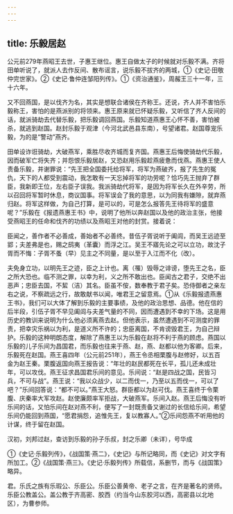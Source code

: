 ```yaml
---
---
---
```

title: 乐毅居赵
---



公元前279年燕昭王去世，子惠王继位。惠王自做太子的时候就对乐毅不满。齐将田单听说了，就派人去作反间、散布谣言，说乐毅不拔齐的两城，①《史记·田敬仲完世家》。②《史记·鲁仲连邹阳列传》。①《资治通鉴》，周赧王三十一年，三十六年。

又不回燕国，是以伐齐为名，其实是想联合诸侯在齐称王。还说，齐人并不害怕乐毅称王，害怕的是燕派别的将领来。惠王原来就已怀疑乐毅，又听信了齐人反间的话，就派骑劫去代替乐毅，把乐毅调回燕国。乐毅知道燕惠王心怀不善，害怕被杀，就逃到赵国。赵封乐毅于观津（今河北武邑县东南），号望诸君。赵国尊宠乐毅，为的是“警动”燕齐。

田单设诈诳骑劫，大破燕军，乘胜尽收齐城而复齐国。燕惠王后悔使骑劫代乐毅，因而破军亡将失齐；并怨恨乐毅居赵，又恐赵用乐毅趁燕疲惫而伐燕。燕惠王使人责备乐毅，并谢罪说：“先王把全国委托给将军，将军为燕破齐，报了先生的冤仇，天下的人都受到震动，我怎敢有一天忘掉将军的功劳呢？恰巧先王抛弃了群臣，我新即王位，左右臣子误我。我派骑劫代将军，是因为将军长久在外辛劳，所以召回将军暂时休息，商议国事。将军误会了我的意思，以为同我有嫌隙，就弃燕归赵。将军这样做，为自己打算，是可以的，可是怎么报答先王待将军的盛意呢？”乐毅在《报遗燕惠王书》中，说明了他所以奔赵国以及他的政治主张，他接受燕昭王的任命和伐齐的功绩以及燕昭王对他的封赏。接着说：

臣闻之，善作者不必善成，善始者不必善终。昔伍子胥说听于阖闾，而吴王远迹至郢；夫差弗是也，赐之鸱夷（革囊）而浮之江。吴王不寤先论之可以立功，故沈子胥而不悔：子胥不蚤（早）见主之不同量，是以至于入江而不化（改）。

夫免身立功，以明先王之迹，臣之上计也。离（罹）毁辱之诽谤，堕先王之名，臣之所大恐也。临不测之罪，以幸为利，义之所不敢出也。臣闻古之君子，交绝不出恶声；忠臣去国，不絜（洁）其名。臣虽不侒，数奉教于君子矣。恐侍御者之亲左右之说，不察疏远之行，故敢献书以闻，唯君王之留意焉。①从《乐毅报遗燕惠王书》，我们可以大体了解到乐毅的主要事绩，及他的政治思想、品德。他在信的后半段，引伍子胥不早见阖闾与夫差气量的不同，因而遭遇到不幸的下场。这是用历史的教训来说明为什么他必须离燕去赵。但他表示，虽然遭遇到不可测度的罪责，把幸灾乐祸以为利，是道义所不许的；忠臣离国，不肯谤毁君王，为自己辩护。乐毅的这种明朗态度，解除了燕惠王以为乐毅在赵将不利于燕的顾虑。燕国以乐毅的儿子乐间为昌国君，而乐毅也往来于燕、赵，燕、赵都以他为客卿。后来，乐毅死在赵国。燕王喜四年（公元前251年），燕王令丞相栗腹与赵修好，以五百金为赵王秦。栗腹返国向燕王报告说：“年壮的赵民都死在长平，孤儿还未成壮年，可以攻伐。燕王征求昌国君乐间的意见。乐间说：“赵是四战之国，民皆习兵，不可与战”。燕王说：“我以众战少，以二而伐一，乃至以五而伐一，可以了吧？”乐间回答说：“都不可以。”燕王大怒。群臣都以为赵可伐。燕王喜终于令栗腹、庆秦率大军攻赵。赵使廉颇率军拒战，大破燕军。乐间入赵。燕王后悔没有听乐间的话，又怕乐间在赵对燕不利，便写了一封既责备又谢过的长信给乐间，希望乐间仍能回到燕国，“愿君捐怨，追惟先王，复以教寡人。”②乐间怨燕不听用他的计谋，终于留在赵国。

汉初，刘邦过赵，查访到乐毅的孙子乐叔，封之乐卿（未详），号华成

①《史记·乐毅列传》，《战国策·燕二》，《史记》与所记略同，而《史记》对文字有所加工。②《战国策·燕三》。《史记·乐毅列传》所载信，系删节，而与《战国策》略异。

君。乐氏之族有乐瑕公、乐臣公。乐臣公善黄帝、老子之言，在齐是著名的贤师。乐臣公教盖公。盖公教于齐高密、胶西（约当今山东胶河以西，高密县以北地区），为曹参师。